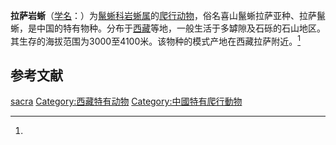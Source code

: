 {{Speciesbox
| name = 拉萨岩蜥
| status = 
| status_system = 
| image = Laudakia sacra zmnh171, crop2.JPG
| image_width = 200px
| image_caption = 拉萨岩蜥（浙江自然博物馆）
| genus = Laudakia
| species = sacra
| authority = (Smith, 1935)<ref name='id4371'>{{cite web| url =http://www.bioinfo.cn/db05/BjdwSpecies.php?action=view&id=4371| title =拉萨岩蜥| work =《中国动物物种编目数据库》| publisher =中国科学院微生物研究所| author =中国科学院动物研究所| accessdate =2009-04-11| deadurl =yes| archiveurl =https://web.archive.org/web/20160305054307/http://www.bioinfo.cn/db05/BjdwSpecies.php?action=view&id=4371| archivedate =2016-03-05}}</ref>
}}

'''拉萨岩蜥'''（[[学名|学名]]：{{lang|la|''Laudakia sacra''}}）为[[鬣蜥科|鬣蜥科]][[岩蜥属|岩蜥属]]的[[爬行动物|爬行动物]]，俗名喜山鬣蜥拉萨亚种、拉萨鬣蜥，是中国的特有物种。分布于[[西藏|西藏]]等地，一般生活于多罅隙及石砾的石山地区。其生存的海拔范围为3000至4100米。该物种的模式产地在西藏拉萨附近。<ref name='id4371'/>

== 参考文献 ==
{{reflist}}

{{Wikispecies|Laudakia sacra}}
{{Taxonbar|from=Q3016871}}

[[Category:岩蜥属|sacra]]
[[Category:西藏特有动物|Category:西藏特有动物]]
[[Category:中國特有爬行動物|Category:中國特有爬行動物]]


{{蜥蜴小作品}}
